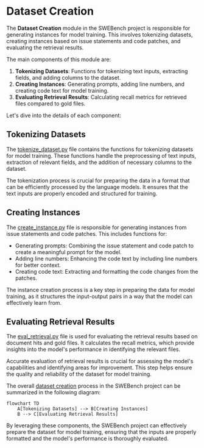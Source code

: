 
# Dataset Creation

The **Dataset Creation** module in the SWEBench project is responsible for generating instances for model training. This involves tokenizing datasets, creating instances based on issue statements and code patches, and evaluating the retrieval results.

The main components of this module are:

1. **Tokenizing Datasets**: Functions for tokenizing text inputs, extracting fields, and adding columns to the dataset.
2. **Creating Instances**: Generating prompts, adding line numbers, and creating code text for model training.
3. **Evaluating Retrieval Results**: Calculating recall metrics for retrieved files compared to gold files.

Let's dive into the details of each component:

## Tokenizing Datasets

The [tokenize_dataset.py](/dataset-creation/tokenizing-datasets) file contains the functions for tokenizing datasets for model training. These functions handle the preprocessing of text inputs, extraction of relevant fields, and the addition of necessary columns to the dataset.

<Callout type="info">
The tokenization process is crucial for preparing the data in a format that can be efficiently processed by the language models. It ensures that the text inputs are properly encoded and structured for training.
</Callout>

## Creating Instances

The [create_instance.py](/dataset-creation/creating-instances) file is responsible for generating instances from issue statements and code patches. This includes functions for:

- Generating prompts: Combining the issue statement and code patch to create a meaningful prompt for the model.
- Adding line numbers: Enhancing the code text by including line numbers for better context.
- Creating code text: Extracting and formatting the code changes from the patches.

The instance creation process is a key step in preparing the data for model training, as it structures the input-output pairs in a way that the model can effectively learn from.

## Evaluating Retrieval Results

The [eval_retrieval.py](/dataset-creation/evaluating-retrieval-results) file is used for evaluating the retrieval results based on document hits and gold files. It calculates the recall metrics, which provide insights into the model's performance in identifying the relevant files.

<Callout type="warning">
Accurate evaluation of retrieval results is crucial for assessing the model's capabilities and identifying areas for improvement. This step helps ensure the quality and reliability of the dataset for model training.
</Callout>

The overall [dataset creation](/dataset-creation) process in the SWEBench project can be summarized in the following diagram:

```mermaid
flowchart TD
    A[Tokenizing Datasets] --> B[Creating Instances]
    B --> C[Evaluating Retrieval Results]
```

By leveraging these components, the SWEBench project can effectively prepare the dataset for model training, ensuring that the inputs are properly formatted and the model's performance is thoroughly evaluated.